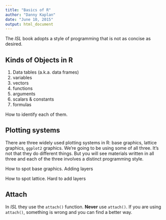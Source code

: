 ```yaml
---
title: "Basics of R"
author: "Danny Kaplan"
date: "June 10, 2015"
output: html_document
---
```


The *ISL* book adopts a style of programming that is not as concise as desired.

## Kinds of Objects in R

1. Data tables (a.k.a. data frames)
2. variables
3. vectors
4. functions
5. arguments
6. scalars & constants
7. formulas

How to identify each of them.

## Plotting systems

There are three widely used plotting systems in R: base graphics, lattice graphics, `ggplot2` graphics.  We're going to be using some of all three.  It's not that they do different things. But you will see materials written in all three and each of the three involves a distinct programming style. 

How to spot base graphics.  Adding layers

How to spot lattice.  Hard to add layers



## Attach

In *ISL* they use the `attach()` function.  **Never** use `attach()`.  If you are using `attach()`, something is wrong and you can find a better way.